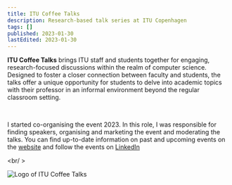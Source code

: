 ```yaml
---
title: ITU Coffee Talks
description: Research-based talk series at ITU Copenhagen
tags: []
published: 2023-01-30
lastEdited: 2023-01-30
---
```


**ITU Coffee Talks** brings ITU staff and students together for engaging, research-focused discussions within the realm of computer science. Designed to foster a closer connection between faculty and students, the talks offer a unique opportunity for students to delve into academic topics with their professor in an informal environment beyond the regular classroom setting.

<br />

I started co-organising the event 2023. In this role, I was responsible for finding speakers, organising and marketing the event and moderating the talks. You can find up-to-date information on past and upcoming events on the [website](https://coffeetalks.itu.dk) and follow the events on [LinkedIn](https://www.linkedin.com/company/itu-coffee-talks)

<br/ >

<Image
  src="/img/coffeetalks-og.jpeg"
  alt="Logo of ITU Coffee Talks"
  caption="Logo of ITU Coffee Talks"
/>
